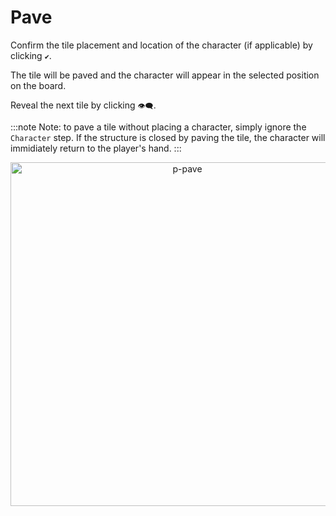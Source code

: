 # Pave

Confirm the tile placement and location of the character (if applicable) by clicking `✔️`.

The tile will be paved and the character will appear in the selected position on the board.

Reveal the next tile by clicking `👁️‍🗨️`.

:::note
Note: to pave a tile without placing a character, simply ignore the `Character` step. If the structure is closed by paving the tile, the character will immidiately return to the player's hand.
:::

<div align="center">
    <img width="550" src="p-pave.gif" alt="p-pave" />
</div>
